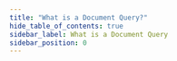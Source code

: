 ```yaml
---
title: "What is a Document Query?"
hide_table_of_contents: true
sidebar_label: What is a Document Query
sidebar_position: 0
---
```





<LanguageSwitcher supportedLanguages={supportedLanguages} />

<LanguageContent language="csharp">
   <WhatIsDocumentQueryCsharp />
</LanguageContent>

<LanguageContent language="java">
   <WhatIsDocumentQueryJava />
</LanguageContent>

<LanguageContent language="nodejs">
   <WhatIsDocumentQueryNodejs />
</LanguageContent>


<!---
### Session
- [Query overview](../../../../client-api/session/querying/how-to-query)
- [How to Use Lucene](../../../../client-api/session/querying/document-query/how-to-use-lucene)
- [Querying: Basics](../../../../indexes/querying/query-index)

### Querying
- [Query vs DocumentQuery](../../../../client-api/session/querying/document-query/query-vs-document-query)
- [Projections](../../../../indexes/querying/projections)


-->